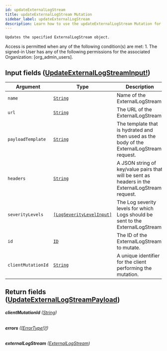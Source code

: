 ```yaml
---
id: updateExternalLogStream
title: updateExternalLogStream Mutation
sidebar_label: updateExternalLogStream
description: Learn how to use the updateExternalLogStream Mutation for Builder's API.
---
```


    Updates the specified ExternalLogStream object.

Access is permitted when any of the following condition(s) are met: 1. The signed-in User has any of the following permissions for the associated Organization: [org_admin_users].

## Input fields ([UpdateExternalLogStreamInput!](/self-managed/composer/builder/api/schema/input_object/UpdateExternalLogStreamInput.mdx))

| Argument           | Type                                                                           | Description                                                                                     |
| ------------------ | ------------------------------------------------------------------------------ | ----------------------------------------------------------------------------------------------- |
| `name`             | [`String`](/self-managed/composer/builder/api/schema/scalar/String.mdx)                                       | Name of the ExternalLogStream.                                                                  |
| `url`              | [`String`](/self-managed/composer/builder/api/schema/scalar/String.mdx)                                       | The URL of the ExternalLogStream.                                                               |
| `payloadTemplate`  | [`String`](/self-managed/composer/builder/api/schema/scalar/String.mdx)                                       | The template that is hydrated and then used as the body of the ExternalLogStream request.       |
| `headers`          | [`String`](/self-managed/composer/builder/api/schema/scalar/String.mdx)                                       | A JSON string of key/value pairs that will be sent as headers in the ExternalLogStream request. |
| `severityLevels`   | [`[LogSeverityLevelInput]`](/self-managed/composer/builder/api/schema/input_object/LogSeverityLevelInput.mdx) | The Log severity levels for which Logs should be sent to the ExternalLogStream.                 |
| `id`               | [`ID`](/self-managed/composer/builder/api/schema/scalar/ID.mdx)                                               | The ID of the ExternalLogStream to mutate.                                                      |
| `clientMutationId` | [`String`](/self-managed/composer/builder/api/schema/scalar/String.mdx)                                       | A unique identifier for the client performing the mutation.                                     |

## Return fields ([UpdateExternalLogStreamPayload](/self-managed/composer/builder/api/schema/object/UpdateExternalLogStreamPayload.mdx))

###### <b>clientMutationId</b> ([String](/self-managed/composer/builder/api/schema/scalar/String.mdx))

###### <b>errors</b> ([[ErrorType!]!](/self-managed/composer/builder/api/schema/object/ErrorType.mdx))

###### <b>externalLogStream</b> ([ExternalLogStream](/self-managed/composer/builder/api/schema/object/ExternalLogStream.mdx))
